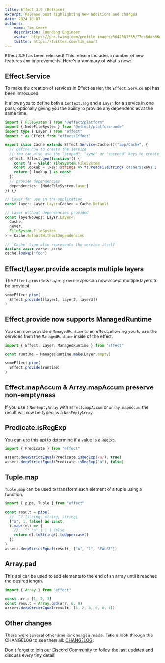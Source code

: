 ```yaml
---
title: Effect 3.9 (Release)
excerpt: Release post highlighting new additions and changes
date: 2024-10-07
authors:
  - name: Tim Smart
    description: Founding Engineer
    avatar: https://pbs.twimg.com/profile_images/3642301555/77cc6dab66dc94fdd77e503fd6d1c1cf_400x400.jpeg
    twitter: https://twitter.com/tim_smart
---
```


Effect 3.9 has been released! This release includes a number of new features
and improvements. Here's a summary of what's new:

## Effect.Service

To make the creation of services in Effect easier, the `Effect.Service` api has been introduced.

It allows you to define both a `Context.Tag` and a `Layer` for a service in one pass, optionally giving you
the ability to provide any dependencies at the same time.

```typescript
import { FileSystem } from "@effect/platform"
import { NodeFileSystem } from "@effect/platform-node"
import type { Layer } from "effect"
import * as Effect from "effect/Effect"

export class Cache extends Effect.Service<Cache>()("app/Cache", {
  // define how to create the service
  // You can also use the "scoped", "sync" or "succeed" keys to create your service
  effect: Effect.gen(function*() {
    const fs = yield* FileSystem.FileSystem
    const lookup = (key: string) => fs.readFileString(`cache/${key}`)
    return { lookup } as const
  }),
  // provide dependencies
  dependencies: [NodeFileSystem.layer]
}) {}

// Layer for use in the application
const layer: Layer.Layer<Cache> = Cache.Default

// Layer without dependencies provided
const layerNoDeps: Layer.Layer<
  Cache,
  never,
  FileSystem.FileSystem
> = Cache.DefaultWithoutDependencies

// `Cache` type also represents the service itself
declare const cache: Cache
cache.lookup("foo")
```

## Effect/Layer.provide accepts multiple layers

The `Effect.provide` & `Layer.provide` apis can now accept multiple layers to be provided.

```typescript
someEffect.pipe(
  Effect.provide([layer1, layer2, layer3])
)
```

## Effect.provide now supports ManagedRuntime

You can now provide a `ManagedRuntime` to an effect, allowing you to use the
services from the `ManagedRuntime` inside of the effect.

```typescript
import { Effect, Layer, ManagedRuntime } from "effect"

const runtime = ManagedRuntime.make(Layer.empty)

someEffect.pipe(
  Effect.provide(runtime)
)
```

## Effect.mapAccum & Array.mapAccum preserve non-emptyness

If you use a `NonEmptyArray` with `Effect.mapAccum` or `Array.mapAccum`, the
result will now be typed as a `NonEmptyArray`.

## Predicate.isRegExp

You can use this api to determine if a value is a `RegExp`.

```typescript
import { Predicate } from "effect"

assert.deepStrictEqual(Predicate.isRegExp(/a/), true)
assert.deepStrictEqual(Predicate.isRegExp("a"), false)
```

## Tuple.map

`Tuple.map` can be used to transform each element of a tuple using a function.

```typescript
import { pipe, Tuple } from "effect"

const result = pipe(
  //  ^? [string, string, string]
  ["a", 1, false] as const,
  T.map((el) => {
    //   ^? "a" | 1 | false
    return el.toString().toUppercase()
  })
)
assert.deepStrictEqual(result, ["A", "1", "FALSE"])
```

## Array.pad

This api can be used to add elements to the end of an array until it reaches the desired length.

```typescript
import { Array } from "effect"

const arr = [1, 2, 3]
const result = Array.pad(arr, 6, 0)
assert.deepStrictEqual(result, [1, 2, 3, 0, 0, 0])
```

## Other changes

There were several other smaller changes made. Take a look through the CHANGELOG to see them all: [CHANGELOG](https://github.com/Effect-TS/effect/blob/main/packages/effect/CHANGELOG.md).

Don't forget to join our [Discord Community](https://discord.gg/effect-ts) to follow the last updates and discuss every tiny detail!
